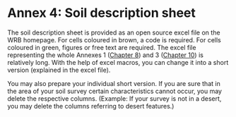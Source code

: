 # Annex 4: Soil description sheet {#sec-a4}

The soil description sheet is provided as an open source excel file on the WRB homepage. For cells coloured in brown, a code is required. For cells coloured in green, figures or free text are required. The excel file representing the whole Annexes 1 ([Chapter 8](annex-01-field-guide.qmd)) and 3 ([Chapter 10](annex-03-horizon-layer-designations.qmd)) is relatively long. With the help of excel macros, you can change it into a short version (explained in the excel file).

You may also prepare your individual short version. If you are sure that in the area of your soil survey certain characteristics cannot occur, you may delete the respective columns. (Example: If your survey is not in a desert, you may delete the columns referring to desert features.)
